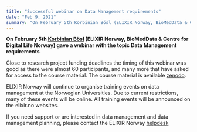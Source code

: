 ```yaml
---
title: "Successful webinar on Data Management requirements"
date: "Feb 9, 2021"
summary: "On February 5th Korbinian Bösl (ELIXIR Norway, BioMedData & Centre for Digital Life Norway) gave a webinar with the topic Data Management requirements"
---
```


**On February 5th [Korbinian Bösl](https://www4.uib.no/finn-ansatte/Korbinian.B%C3%B6sl) (ELIXIR Norway, BioMedData & Centre for Digital Life Norway) gave a webinar with the topic Data Management requirements**

Close to research project funding deadlines the timing of this webinar was good as there were almost 60 participants, and many more that have asked for access to the course material. The course material is available [zenodo](https://doi.org/10.5281/zenodo.4506279).

ELIXIR Norway will continue to organise training events on data management at the Norwegian Universities. Due to current restrictions, many of these events will be online. All training events will be announced on the elixir.no websites.

If you need support or are interested in data management and data management planning, please contact the ELIXIR Norway [helpdesk](mailto:contact@bioinfo.no)
